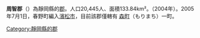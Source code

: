 {{Unreferenced|time=2016-05-28T12:56:58+00:00}}{{日本郡
|郡=周智郡
|日文原名=周智郡
|平假名=しゅうちぐん
|羅馬字拼音=Shūchi-gun
|都道府縣=靜岡縣
|支廳=
|町=1
|村=
|經度=
|緯度=
|地圖=[[File:Mori_in_Shizuoka_Prefecture.png|250px]]|
}}
'''周智郡'''（{{jpn|j=周智郡|hg=しゅうちぐん|rm=Shūchi gun|f=y}}）為靜岡縣的[[郡|郡]]。人口20,445人、面積133.84km²。（2004年）。2005年7月1日，春野町編入[[濱松市|濱松市]]，目前該郡僅轄有 [[森町_(靜岡縣)|森町]]（もりまち）一町。

{{靜岡縣}}
{{遠江國的郡}}
{{Japan-geo-stub}}

{{Authority control}}
[[Category:靜岡縣的郡|Category:靜岡縣的郡]]